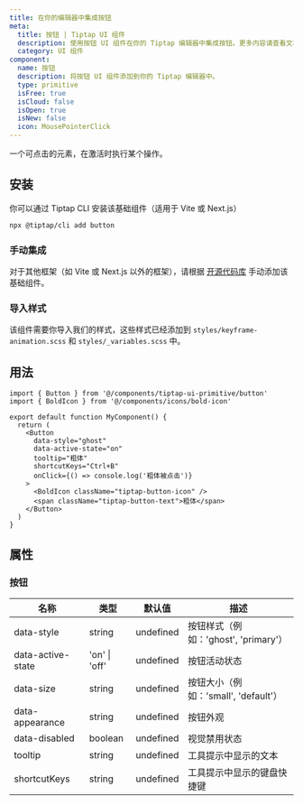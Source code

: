 ```yaml
---
title: 在你的编辑器中集成按钮
meta:
  title: 按钮 | Tiptap UI 组件
  description: 使用按钮 UI 组件在你的 Tiptap 编辑器中集成按钮。更多内容请查看文档。
  category: UI 组件
component:
  name: 按钮
  description: 将按钮 UI 组件添加到你的 Tiptap 编辑器中。
  type: primitive
  isFree: true
  isCloud: false
  isOpen: true
  isNew: false
  icon: MousePointerClick
---
```



一个可点击的元素，在激活时执行某个操作。

<CodeDemo isScrollable src="https://template.tiptap.dev/preview/tiptap-ui-primitive/button" />

## 安装
你可以通过 Tiptap CLI 安装该基础组件（适用于 Vite 或 Next.js）

```bash
npx @tiptap/cli add button
```

### 手动集成
对于其他框架（如 Vite 或 Next.js 以外的框架），请根据 [开源代码库](https://github.com/ueberdosis/tiptap-ui-components/tree/main/apps/web/src/components/tiptap-ui-primitive/button) 手动添加该基础组件。

### 导入样式

该组件需要你导入我们的样式，这些样式已经添加到 `styles/keyframe-animation.scss` 和 `styles/_variables.scss` 中。

## 用法

```tsx
import { Button } from '@/components/tiptap-ui-primitive/button'
import { BoldIcon } from '@/components/icons/bold-icon'

export default function MyComponent() {
  return (
    <Button
      data-style="ghost"
      data-active-state="on"
      tooltip="粗体"
      shortcutKeys="Ctrl+B"
      onClick={() => console.log('粗体被点击')}
    >
      <BoldIcon className="tiptap-button-icon" />
      <span className="tiptap-button-text">粗体</span>
    </Button>
  )
}
```

## 属性

### 按钮

| 名称              | 类型          | 默认值    | 描述                                   |
| ----------------- | ------------- | --------- | -------------------------------------- |
| data-style        | string        | undefined | 按钮样式（例如：'ghost', 'primary'）  |
| data-active-state | 'on' \| 'off' | undefined | 按钮活动状态                           |
| data-size         | string        | undefined | 按钮大小（例如：'small', 'default'）  |
| data-appearance   | string        | undefined | 按钮外观                               |
| data-disabled     | boolean       | undefined | 视觉禁用状态                           |
| tooltip           | string        | undefined | 工具提示中显示的文本                   |
| shortcutKeys      | string        | undefined | 工具提示中显示的键盘快捷键             |